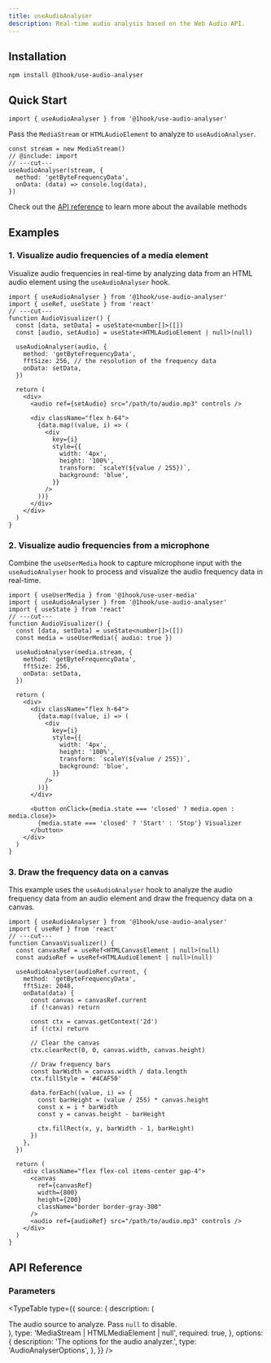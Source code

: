 ```yaml
---
title: useAudioAnalyser
description: Real-time audio analysis based on the Web Audio API.
---
```


## Installation

```package-install
npm install @1hook/use-audio-analyser
```

## Quick Start

```tsx twoslash include import
import { useAudioAnalyser } from '@1hook/use-audio-analyser'
```

Pass the `MediaStream` or `HTMLAudioElement` to analyze to `useAudioAnalyser`.

```tsx twoslash
const stream = new MediaStream()
// @include: import
// ---cut---
useAudioAnalyser(stream, {
  method: 'getByteFrequencyData',
  onData: (data) => console.log(data),
})
```

Check out the [API reference](#api-reference) to learn more about the available methods

## Examples

### 1. Visualize audio frequencies of a media element

Visualize audio frequencies in real-time by analyzing data from an HTML audio element using the `useAudioAnalyser` hook.

```tsx twoslash
import { useAudioAnalyser } from '@1hook/use-audio-analyser'
import { useRef, useState } from 'react'
// ---cut---
function AudioVisualizer() {
  const [data, setData] = useState<number[]>([])
  const [audio, setAudio] = useState<HTMLAudioElement | null>(null)

  useAudioAnalyser(audio, {
    method: 'getByteFrequencyData',
    fftSize: 256, // the resolution of the frequency data
    onData: setData,
  })

  return (
    <div>
      <audio ref={setAudio} src="/path/to/audio.mp3" controls />

      <div className="flex h-64">
        {data.map((value, i) => (
          <div
            key={i}
            style={{
              width: '4px',
              height: '100%',
              transform: `scaleY(${value / 255})`,
              background: 'blue',
            }}
          />
        ))}
      </div>
    </div>
  )
}
```

### 2. Visualize audio frequencies from a microphone

Combine the `useUserMedia` hook to capture microphone input with the `useAudioAnalyser` hook to process and visualize the audio frequency data in real-time.

```tsx twoslash
import { useUserMedia } from '@1hook/use-user-media'
import { useAudioAnalyser } from '@1hook/use-audio-analyser'
import { useState } from 'react'
// ---cut---
function AudioVisualizer() {
  const [data, setData] = useState<number[]>([])
  const media = useUserMedia({ audio: true })

  useAudioAnalyser(media.stream, {
    method: 'getByteFrequencyData',
    fftSize: 256,
    onData: setData,
  })

  return (
    <div>
      <div className="flex h-64">
        {data.map((value, i) => (
          <div
            key={i}
            style={{
              width: '4px',
              height: '100%',
              transform: `scaleY(${value / 255})`,
              background: 'blue',
            }}
          />
        ))}
      </div>

      <button onClick={media.state === 'closed' ? media.open : media.close}>
        {media.state === 'closed' ? 'Start' : 'Stop'} Visualizer
      </button>
    </div>
  )
}
```

### 3. Draw the frequency data on a canvas

This example uses the `useAudioAnalyser` hook to analyze the audio frequency data from an audio element and draw the frequency data on a canvas.

```tsx twoslash
import { useAudioAnalyser } from '@1hook/use-audio-analyser'
import { useRef } from 'react'
// ---cut---
function CanvasVisualizer() {
  const canvasRef = useRef<HTMLCanvasElement | null>(null)
  const audioRef = useRef<HTMLAudioElement | null>(null)

  useAudioAnalyser(audioRef.current, {
    method: 'getByteFrequencyData',
    fftSize: 2048,
    onData(data) {
      const canvas = canvasRef.current
      if (!canvas) return

      const ctx = canvas.getContext('2d')
      if (!ctx) return

      // Clear the canvas
      ctx.clearRect(0, 0, canvas.width, canvas.height)

      // Draw frequency bars
      const barWidth = canvas.width / data.length
      ctx.fillStyle = '#4CAF50'

      data.forEach((value, i) => {
        const barHeight = (value / 255) * canvas.height
        const x = i * barWidth
        const y = canvas.height - barHeight

        ctx.fillRect(x, y, barWidth - 1, barHeight)
      })
    },
  })

  return (
    <div className="flex flex-col items-center gap-4">
      <canvas
        ref={canvasRef}
        width={800}
        height={200}
        className="border border-gray-300"
      />
      <audio ref={audioRef} src="/path/to/audio.mp3" controls />
    </div>
  )
}
```

## API Reference

### Parameters

<TypeTable
  type={{
    source: {
      description: (
        <div>
          The audio source to analyze. Pass <code>null</code> to disable.
        </div>
      ),
      type: 'MediaStream | HTMLMediaElement | null',
      required: true,
    },
    options: {
      description: 'The options for the audio analyzer.',
      type: 'AudioAnalyserOptions',
    },
  }}
/>

<AutoTypeTable
  name="AudioAnalyserOptions"
  description="The options for the audio analyzer."
  path="packages/use-audio-analyser/src/index.ts"
/>
